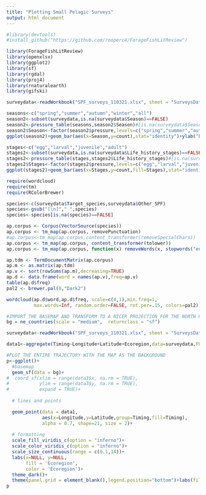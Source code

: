 ```yaml
---
title: "Plotting Small Pelagic Surveys"
output: html_document
---
```


```r
#library(devtools)
#install_github("https://github.com/rooperc4/ForageFishLitReview")

library(ForageFishLitReview)
library(openxlsx)
library(ggplot2)
library(sf)
library(rgdal)
library(proj4)
library(rnaturalearth)
library(gifski)

surveydata<-readWorkbook("SPF_surveys_110321.xlsx", sheet = "SurveysData")

seasons<-c("spring","summer","autumn","winter","all")
season2<-subset(surveydata,is.na(surveydata$Season)==FALSE)
season2<-pressure_table(seasons,season2$Season)#[is.na(surveydata$Season)==FALSE])
season2$Season<-factor(season2$pressure,levels=c("spring","summer","autumn","winter","all"),labels=c("Spring","Summer","Autumn","Winter","All"))
ggplot(season2)+geom_bar(aes(x=Season,y=count),stat="identity")+ylab("Frequency")+xlab("")

stages<-c("egg","larval","juvenile","adult")
stages2<-subset(surveydata,is.na(surveydata$Life_history_stages)==FALSE)
stages2<-pressure_table(stages,stages2$Life_history_stages)#[is.na(surveydata$Season)==FALSE])
stages2$Stages<-factor(stages2$pressure,levels=c("egg","larval","juvenile","adult"),labels=c("Egg","Larvae","Juvenile","Adult"))
ggplot(stages2)+geom_bar(aes(x=Stages,y=count,fill=Stages),stat="identity")+ylab("Frequency")+xlab("")
```

```r
require(wordcloud)
require(tm)
require(RColorBrewer)

species<-c(surveydata$Target_species,surveydata$Other_SPF)
species<-gsub("[\n]"," ",species)
species<-species[is.na(species)==FALSE]

ap.corpus <- Corpus(VectorSource(species))
ap.corpus <- tm_map(ap.corpus, removePunctuation)
#ap.corpus<-tm_map(ap.corpus,content_transformer(removeSpecialChars))
ap.corpus <- tm_map(ap.corpus, content_transformer(tolower))
ap.corpus <- tm_map(ap.corpus, function(x) removeWords(x, stopwords("english")))

ap.tdm <- TermDocumentMatrix(ap.corpus)
ap.m <- as.matrix(ap.tdm)
ap.v <- sort(rowSums(ap.m),decreasing=TRUE)
ap.d <- data.frame(word = names(ap.v),freq=ap.v)
table(ap.d$freq)
pal2 <- brewer.pal(8,"Dark2")

wordcloud(ap.d$word,ap.d$freq, scale=c(4,1),min.freq=1,
          max.words=Inf, random.order=FALSE, rot.per=.15, colors=pal2)

```
```r


#IMPORT THE BASEMAP AND TRANSFORM TO A NICER PROJECTION FOR THE NORTH PACIFIC
bg = ne_countries(scale = "medium",  returnclass = "sf")

surveydata<-readWorkbook("SPF_surveys_110321.xlsx", sheet = "SurveysData")

data1<-aggregate(Timing~Longitude+Latitude+Ecoregion,data=surveydata,FUN="length") 

#PLOT THE ENTIRE TRAJECTORY WITH THE MAP AS THE BACKGROUND
p<-ggplot()+
  #basemap
  geom_sf(data = bg)+
#  coord_sf(xlim = range(data3$x, na.rm = TRUE), 
#           ylim = range(data3$y, na.rm = TRUE), 
#           expand = TRUE)+
  
  # lines and points

  geom_point(data = data1, 
             aes(x=Longitude,y=Latitude,group=Timing,fill=Timing),
             alpha = 0.7, shape=21, size = 2)+
  
  # formatting
  scale_fill_viridis_c(option = "inferno")+
  scale_color_viridis_c(option = "inferno")+
  scale_size_continuous(range = c(0.1,14))+
  labs(x=NULL, y=NULL, 
       fill = 'Ecoregion', 
       color = 'Ecoregion')+
  theme_dark()+
  theme(panel.grid = element_blank(),legend.position="bottom")+labs(fill="Surveys")
p

```